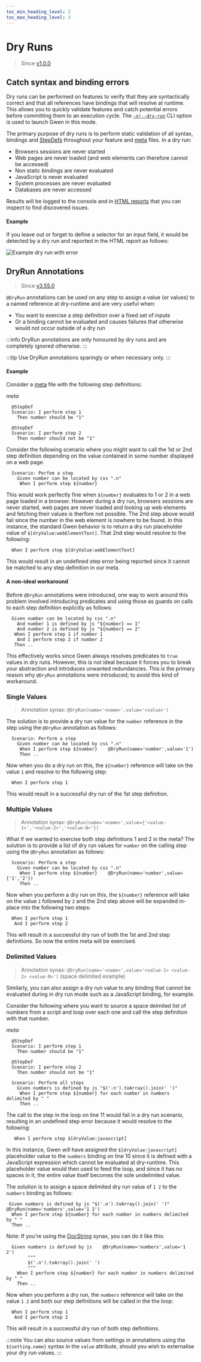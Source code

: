 ```yaml
--- 
toc_min_heading_level: 2
toc_max_heading_level: 3
---
```



# Dry Runs

> Since [v1.0.0](https://github.com/gwen-interpreter/gwen-web/releases/tag/v1.0.0)

## Catch syntax and binding errors

Dry runs can be performed on features to verify that they are syntactically correct and that all references have bindings that will resolve at runtime. This allows you to quickly validate features and catch potential errors before committing them to an execution cycle. The [`-n|--dry-run`](/docs/cli#gwen-cli-options-dry-run) CLI option is used to launch Gwen in this mode.

The primary purpose of dry runs is to perform static validation of all syntax, bindings and [StepDefs](/docs/meta#stepdefs) throughout your feature and [meta](/docs/meta) files. In a dry run:
- Browsers sessions are never started
- Web pages are never loaded (and web elements can therefore cannot be accessed)
- Non static bindings are never evaluated
- JavaScript is never evaluated
- System processes are never evaluated
- Databases are never accessed

Results will be logged to the console and in [HTML reports](/docs/reports/html) that you can inspect to find discovered issues.

#### Example 

If you leave out or forget to define a selector for an input field, it would be detected by a dry run and reported in the HTML report as follows:

![Example dry run with error](/img/reports/sample-html-dry-run-error.png)

## DryRun Annotations

> Since [v3.55.0](https://github.com/gwen-interpreter/gwen-web/releases/tag/v3.55.0)

`@DryRun` annotations can be used on any step to assign a value (or values) to a named reference at dry-runtime and are very useful when: 
- You want to exercise a step definition over a fixed set of inputs
- Or a binding cannot be evaluated and causes failures that otherwise would not occur outside of a dry run

:::info
DryRun annotations are only honoured by dry runs and are completely ignored otherwise.
:::

:::tip 
Use DryRun annotations sparingly or when necessary only.
:::


#### Example 

Consider a [meta](/docs/meta) file with the following step definitions:

*meta*
```gherkin
  @StepDef
  Scenario: I perform step 1
    Then number should be "1"

  @StepDef
  Scenario: I perform step 2
    Then number should not be "1"
```

Consider the following scenario where you might want to call the 1st or 2nd step definition depending on the value contained in some number displayed on a web page.

```gherkin {3}
  Scenario: Perfom a step
    Given number can be located by css ".n"
     When I perform step ${number}
```

This would work perfectly fine when `${number}` evaluates to 1 or 2 in a web page loaded in a browser. However during a dry run, browsers sessions are never started, web pages are never loaded and looking up web elements and fetching their values is therfore not possible. The 2nd step above would fail since the number in the web element is nowhere to be found. In this instance, the standard Gwen behavior is to return a dry run placeholder value of `$[dryValue:webElementText]`. That 2nd step would resolve to the following:

```gherkin
  When I perform step $[dryValue:webElementText]
```

This would result in an undefined step error being reported since it cannot be matched to any step definition in our meta.

#### A non-ideal workaround

Before `@DryRun` annotations were introduced, one way to work around this problem involved introducing predicates and using those as guards on calls to each step definition explicitly as follows:

``` gherkin {2-5}
  Given number can be located by css ".n"
    And number 1 is defined by js "${number} == 1"
    And number 2 is defined by js "${number} == 2"
   When I perform step 1 if number 1
    And I perform step 2 if number 2
   Then ..
```

This effectively works since Gwen always resolves predicates to `true` values in dry runs. However, this is not ideal because it forces you to break your abstraction and introduces unwanted redundancies. This is the primary reason why `@DryRun` annotations were introduced; to avoid this kind of workaround.

### Single Values

> Annotation synax: `@DryRun(name='<name>',value='<value>')`

The solution is to provide a dry run value for the `number` reference in the step using the `@DryRun` annotation as follows:

```gherkin {3}
  Scenario: Perform a step
    Given number can be located by css ".n"
     When I perform step ${number}    @DryRun(name='number',value='1')
     Then ..
```

Now when you do a dry run on this, the `${number}` reference will take on the value `1` and resolve to the following step:

```gherkin
  When I perform step 1
```

This would result in a successful dry run of the 1st step definition.

### Multiple Values

> Annotation synax: `@DryRun(name='<name>',value={'<value-1>','<value-2>','<value-N>'})`

What if we wanted to exercise both step definitions 1 and 2 in the meta? The solution is to provide a list of dry run values for `number` on the calling step using the `@DryRun` annotation as follows:

```gherkin {3}
  Scenario: Perform a step
    Given number can be located by css ".n"
     When I perform step ${number}    @DryRun(name='number',value={'1','2'})
     Then ..
```

Now when you perform a dry run on this, the `${number}` reference will take on the value `1` followed by `2` and the 2nd step above will be expanded in-place into the following two steps:

```gherkin
  When I perform step 1
   And I perform step 2
```

This will result in a successful dry run of both the 1st and 2nd step definitions. So now the entire meta will be exercised.

### Delimited Values

> Annotation synax: `@DryRun(name='<name>',value='<value-1> <value-2> <value-N>')` (space delimited example)

Similarly, you can also assign a dry run value to any binding that cannot be evaluated during in dry run mode such as a JavaScript binding, for example.

Consider the following where you want to source a space delmited list of numbers from a script and loop over each one and call the step definition with that number.

*meta*
``` gherkin {10-11} showLineNumbers
  @StepDef
  Scenario: I perform step 1
    Then number should be "1"
    
  @StepDef
  Scenario: I perform step 2
    Then number should not be "1"

  Scenario: Perform all steps
    Given numbers is defined by js "$('.n').toArray().join(' ')"
     When I perform step ${number} for each number in numbers delimited by " "
     Then ..
```

The call to the step in the loop on line 11 would fail in a dry run scenario, resulting in an undefined step error because it would resolve to the following:

``` gherkin
   When I perform step $[dryValue:javascript]
```

In this instance, Gwen will have assigned the `$[dryValue:javascript]` placeholder value to the `numbers` binding on line 10 since it is defined with a JavaScript expression which cannot be evaluated at dry-runtime. This placeholder value would then used to feed the loop, and since it has no spaces in it, the entire value itself becomes the sole undelimited value.

The solution is to assign a space delimited dry run value of `1 2` to the `numbers` binding as follows:

``` gherkin {1}
 Given numbers is defined by js "$('.n').toArray().join(' ')"   @DryRun(name='numbers',value='1 2')
  When I perform step ${number} for each number in numbers delimited by " "
  Then ..
```

Note: If you're using the [DocString](/docs/doc-strings) synax, you can do it like this:

``` gherkin {1-4}
  Given numbers is defined by js    @DryRun(name='numbers',value='1 2')
        """
        $('.n').toArray().join(' ')
        """
    When I perform step ${number} for each number in numbers delimited by " "
    Then ..
```

Now when you perform a dry run, the `numbers` reference will take on the value `1 2` and both our step definitions will be called in the the loop:

```gherkin
  When I perform step 1
   And I perform step 2
```

This will result in a successful dry run of both step definitions.

:::note
You can also source values from settings in annotations using the `${setting.name}` syntax in the `value` attribute, should you wish to externalise your dry run values.
:::